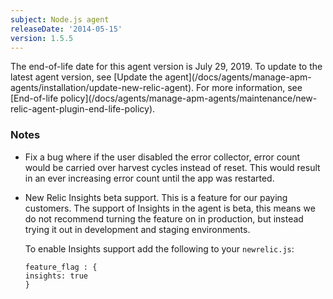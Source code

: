```yaml
---
subject: Node.js agent
releaseDate: '2014-05-15'
version: 1.5.5
---
```


<Callout variant="important">
  The end-of-life date for this agent version is July 29, 2019. To update to the latest agent version, see [Update the agent](/docs/agents/manage-apm-agents/installation/update-new-relic-agent). For more information, see [End-of-life policy](/docs/agents/manage-apm-agents/maintenance/new-relic-agent-plugin-end-life-policy).
</Callout>

### Notes

* Fix a bug where if the user disabled the error collector, error count would be carried over harvest cycles instead of reset. This would result in an ever increasing error count until the app was restarted.
* New Relic Insights beta support. This is a feature for our paying customers. The support of Insights in the agent is beta, this means we do not recommend turning the feature on in production, but instead trying it out in development and staging environments.

  To enable Insights support add the following to your `newrelic.js`:

  ```
  feature_flag : {
  insights: true
  }
  ```
